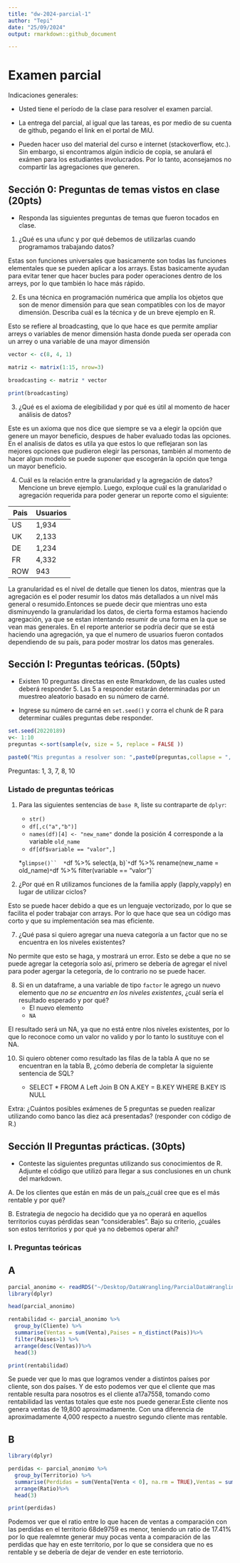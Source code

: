 ```yaml
---
title: "dw-2024-parcial-1"
author: "Tepi"
date: "25/09/2024"
output: rmarkdown::github_document

---
```


# Examen parcial

Indicaciones generales:

* Usted tiene el período de la clase para resolver el examen parcial.
* La entrega del parcial, al igual que las tareas, es por medio de su cuenta de github, pegando el link en el portal de MiU.


* Pueden hacer uso del material del curso e internet (stackoverflow, etc.). Sin embargo, si encontramos algún indicio de copia, se anulará el exámen para los estudiantes involucrados. Por lo tanto, aconsejamos no compartir las agregaciones que generen.

## Sección 0: Preguntas de temas vistos en clase (20pts)

* Responda las siguientes preguntas de temas que fueron tocados en clase. 

1. ¿Qué es una ufunc y por qué debemos de utilizarlas cuando programamos trabajando datos?

Estas son funciones universales que basicamente son todas las funciones elementales que se pueden aplicar a los arrays. Estas basicamente ayudan para evitar tener que hacer bucles para poder operaciones dentro de los arreys, por lo que también lo hace más rápido. 

2. Es una técnica en programación numérica que amplía los objetos que son de menor dimensión para que sean compatibles con los de mayor dimensión. Describa cuál es la técnica y de un breve ejemplo en R.

Esto se refiere al broadcasting, que lo que hace es que permite ampliar arreys o variables de menor dimensión hasta donde pueda ser operada con un arrey o una variable de una mayor dimensión

```r
vector <- c(8, 4, 1)

matriz <- matrix(1:15, nrow=3)

broadcasting <- matriz * vector

print(broadcasting)
```


3. ¿Qué es el axioma de elegibilidad y por qué es útil al momento de hacer análisis de datos? 

Este es un axioma que nos dice que siempre se va a elegir la opción que genere un mayor beneficio, despues de haber evaluado todas las opciones. En el analisis de datos es utila ya que estos lo que reflejaran son las mejores opciones que pudieron elegir las personas, también al momento de hacer algun modelo se puede suponer que escogerán la opción que tenga un mayor beneficio. 

4. Cuál es la relación entre la granularidad y la agregación de datos? Mencione un breve ejemplo. Luego, exploque cuál es la granularidad o agregación requerida para poder generar un reporte como el siguiente:

|Pais | Usuarios |
|-----|----------|
|US   | 1,934    |
|UK   | 2,133    |
|DE   | 1,234    |
|FR   | 4,332    |
|ROW  | 943      |

La granularidad es el nivel de detalle que tienen los datos, mientras que la agregación es el poder resumir los datos más detallados a un nivel más general o resumido.Entonces se puede decir que mientras uno esta disminuyendo la granularidad los datos, de cierta forma estamos haciendo agregación, ya que se estan intentando resumir de una forma en la que se vean mas generales. En el reporte anterior se podría decir que se está haciendo una agregación, ya que el numero de usuarios fueron contados dependiendo de su país, para poder mostrar los datos mas generales. 

## Sección I: Preguntas teóricas. (50pts)

* Existen 10 preguntas directas en este Rmarkdown, de las cuales usted deberá responder 5. Las 5 a responder estarán determinadas por un muestreo aleatorio basado en su número de carné.

* Ingrese su número de carné en  `set.seed()` y corra el chunk de R para determinar cuáles preguntas debe responder.


```r

set.seed(20220189) 
v<- 1:10
preguntas <-sort(sample(v, size = 5, replace = FALSE ))

paste0("Mis preguntas a resolver son: ",paste0(preguntas,collapse = ", "))

```

Preguntas: 1, 3, 7, 8, 10

### Listado de preguntas teóricas

1. Para las siguientes sentencias de `base R`, liste su contraparte de `dplyr`:
    * `str()`
    * `df[,c("a","b")]`
    * `names(df)[4] <- "new_name"` donde la posición 4 corresponde a la variable `old_name`
    * `df[df$variable == "valor",]`

    *`glimpse()``
    *`df %>% select(a, b)``
    *`df %>% rename(new_name = old_name)`
    *`df %>% filter(variable == "valor")`
    
3. ¿Por qué en R utilizamos funciones de la familia apply (lapply,vapply) en lugar de utilizar ciclos?

Esto se puede hacer debido a que es un lenguaje vectorizado, por lo que se facilita el poder trabajar con arrays. Por lo que hace que sea un código mas corto y que su implementación sea mas eficiente. 

7. ¿Qué pasa si quiero agregar una nueva categoría a un factor que no se encuentra en los niveles existentes?

No permite que esto se haga, y mostrará un error. Esto se debe a que no se puede agregar la cetegoría solo así, primero se debería de agregar el nivel para poder agergar la cetegoría, de lo contrario no se puede hacer. 

8. Si en un dataframe, a una variable de tipo `factor` le agrego un nuevo elemento que *no se encuentra en los niveles existentes*, ¿cuál sería el resultado esperado y por qué?
    * El nuevo elemento
    * `NA`

El resultado será un NA, ya que no está entre nlos niveles existentes, por lo que lo reconoce como un valor no valido y por lo tanto lo sustituye con el NA.

10. Si quiero obtener como resultado las filas de la tabla A que no se encuentran en la tabla B, ¿cómo debería de completar la siguiente sentencia de SQL?

    * SELECT * FROM A Left Join B ON A.KEY = B.KEY WHERE B.KEY  IS NULL
    

  
Extra: ¿Cuántos posibles exámenes de 5 preguntas se pueden realizar utilizando como banco las diez acá presentadas?
(responder con código de R.)


## Sección II Preguntas prácticas. (30pts)


* Conteste las siguientes preguntas utilizando sus conocimientos de R. Adjunte el código que utilizó para llegar a sus conclusiones en un chunk del markdown.

A. De los clientes que están en más de un país,¿cuál cree que es el más rentable y por qué?

B. Estrategia de negocio ha decidido que ya no operará en aquellos territorios cuyas pérdidas sean "considerables". Bajo su criterio, ¿cuáles son estos territorios y por qué ya no debemos operar ahí?








### I. Preguntas teóricas


## A

```r
parcial_anonimo <- readRDS("~/Desktop/DataWrangling/ParcialDataWrangling2024/parcial_anonimo.rds")
library(dplyr)

head(parcial_anonimo)

rentabilidad <- parcial_anonimo %>%
  group_by(Cliente) %>%
  summarise(Ventas = sum(Venta),Paises = n_distinct(Pais))%>%
  filter(Paises>1) %>%
  arrange(desc(Ventas))%>%
  head(3)

print(rentabilidad)
```
Se puede ver que lo mas que logramos vender a distintos países por cliente, son dos países. Y de esto podemos ver que el cliente que mas rentable resulta para nosotros es el cliente a17a7558, tomando como rentabilidad las ventas totales que este nos puede generar.Este cliente nos genera ventas de 19,800 aproximadamente. Con una diferencia de aproximadamente 4,000 respecto a nuestro segundo cliente mas rentable. 



## B

```r
library(dplyr)

perdidas <- parcial_anonimo %>%
  group_by(Territorio) %>%
  summarise(Perdidas = sum(Venta[Venta < 0], na.rm = TRUE),Ventas = sum(Venta[Venta>0], na.rm = TRUE), Ratio = ifelse(Perdidas == 0, NA, Ventas / abs(Perdidas)))%>%
  arrange(Ratio)%>%
  head(3)

print(perdidas)
```
Podemos ver que el ratio entre lo que hacen de ventas a comparación con las perdidas en el territorio 68de9759 es menor, teniendo un ratio de 17.41% por lo que realemnte generar muy pocas venta a comparación de las perdidas que hay en este territorio, por lo que se considera que no es rentable y se debería de dejar de vender en este terriotorio. 
